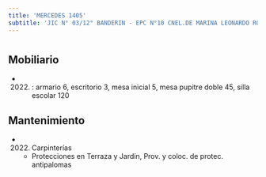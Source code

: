 ```yaml
---
title: 'MERCEDES 1405'
subtitle: 'JIC N° 03/12° BANDERIN - EPC N°10 CNEL.DE MARINA LEONARDO ROSALES'
---
```


#


## Mobiliario

*  (2022) : armario 6, escritorio 3, mesa inicial 5, mesa pupitre doble 45, silla escolar 120 





## Mantenimiento

*  (2022) Carpinterías 
    + Protecciones en Terraza y Jardín, Prov. y coloc. de protec. antipalomas



